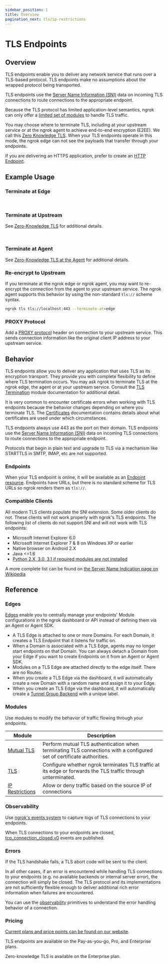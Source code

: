 ```yaml
---
sidebar_position: 1
title: Overview
pagination_next: tls/ip-restrictions
---
```








# TLS Endpoints

## Overview

TLS endpoints enable you to deliver any network service that runs over a
TLS-based protocol. TLS endpoints make no assumptions about the wrapped
protocol being transported.

TLS endpoints use the [Server Name Information (SNI)](#compatible-clients) data
on incoming TLS connections to route connections to the appropriate endpoint.

Because the TLS protocol has limited application-level semantics, ngrok can
only offer a [limited set of modules](#modules) to handle TLS traffic.

You may choose where to terminate TLS, including at your upstream service or at
the ngrok agent to achieve end-to-end encryption (E2EE). We call this [Zero
Knowledge TLS](/tls/termination#zero-knowledge-tls). When your TLS
endpoints operate in this mode, the ngrok edge can not see the payloads that
transfer through your endpoints.

If you are delivering an HTTPS application, prefer to create an [HTTP
Endpoint](/http/).

## Example Usage

### Terminate at Edge

<Tabs groupId="connectivity" queryString="cty">
	<TabItem value="agent-cli" label="Agent CLI" default>
		<CustomDomainAgentCliExample />
	</TabItem>
	<TabItem value="agent-config" label="Agent Config">
		<CustomDomainAgentConfigExample />
	</TabItem>
	<TabItem value="ssh" label="SSH">
		<CustomDomainSshExample />
	</TabItem>
	<TabItem value="go-sdk" label="Go">
		<CustomDomainGoSdkExample />
	</TabItem>
	<TabItem value="javascript-sdk" label="Javascript">
		<CustomDomainJavascriptSdkExample />
	</TabItem>
	<TabItem value="python-sdk" label="Python">
		<CustomDomainPythonSdkExample />
	</TabItem>
	<TabItem value="rust-sdk" label="Rust">
		<CustomDomainRustSdkExample />
	</TabItem>
	<TabItem value="k8s" label="Kubernetes Controller">
		<CustomDomainKubernetesExample />
	</TabItem>
</Tabs>

<br />

### Terminate at Upstream

See [Zero-Knowledge TLS](/tls/termination#zero-knowledge-tls) for additional details.

<Tabs groupId="connectivity" queryString="cty">
	<TabItem value="agent-cli" label="Agent CLI" default>
		<AtUpstreamAgentCliExample />
	</TabItem>
	<TabItem value="agent-config" label="Agent Config">
		<AtUpstreamAgentConfigExample />
	</TabItem>
	<TabItem value="ssh" label="SSH">
		<AtUpstreamSshExample />
	</TabItem>
	<TabItem value="go-sdk" label="Go">
		<AtUpstreamGoSdkExample />
	</TabItem>
	<TabItem value="javascript-sdk" label="Javascript">
		<AtUpstreamJavascriptSdkExample />
	</TabItem>
	<TabItem value="python-sdk" label="Python">
		<AtUpstreamPythonSdkExample />
	</TabItem>
	<TabItem value="rust-sdk" label="Rust">
		<AtUpstreamRustSdkExample />
	</TabItem>
	<TabItem value="k8s" label="Kubernetes Controller">
		<AtUpstreamKubernetesExample />
	</TabItem>
</Tabs>

<br />

### Terminate at Agent

See [Zero-Knowledge TLS at the Agent](/tls/termination#zero-knowledge-tls-at-the-agent) for additional details.

<Tabs groupId="connectivity" queryString="cty">
	<TabItem value="agent-cli" label="Agent CLI" default>
		<AtAgentAgentCliExample />
	</TabItem>
	<TabItem value="agent-config" label="Agent Config">
		<AtAgentAgentConfigExample />
	</TabItem>
	<TabItem value="ssh" label="SSH">
		<AtAgentSshExample />
	</TabItem>
	<TabItem value="go-sdk" label="Go">
		<AtAgentGoSdkExample />
	</TabItem>
	<TabItem value="javascript-sdk" label="Javascript">
		<AtAgentJavascriptSdkExample />
	</TabItem>
	<TabItem value="python-sdk" label="Python">
		<AtAgentPythonSdkExample />
	</TabItem>
	<TabItem value="rust-sdk" label="Rust">
		<AtAgentRustSdkExample />
	</TabItem>
	<TabItem value="k8s" label="Kubernetes Controller">
		<AtAgentKubernetesExample />
	</TabItem>
</Tabs>

### Re-encrypt to Upstream

If you terminate at the ngrok edge or ngrok agent, you may want to re-encrypt
the connection from the agent to your upstream service. The ngrok agent
supports this behavior by using the non-standard `tls://` scheme syntax.

<Tabs groupId="connectivity" queryString="cty">
<TabItem value="agent-cli" label="Agent CLI" default>

```bash
ngrok tls tls://localhost:443 --terminate-at=edge
```

</TabItem>
<TabItem value="agent-config" label="Agent Config">
<ReencryptUpstreamAgentConfigExample />
</TabItem>
<TabItem value="ssh" label="SSH">
<ReencryptUpstreamSshExample />
</TabItem>
<TabItem value="go-sdk" label="Go">
<ReencryptUpstreamGoSdkExample />
</TabItem>
<TabItem value="javascript-sdk" label="Javascript">
<ReencryptUpstreamJavascriptSdkExample />
</TabItem>
<TabItem value="python-sdk" label="Python">
<ReencryptUpstreamPythonSdkExample />
</TabItem>
<TabItem value="rust-sdk" label="Rust">
<ReencryptUpstreamRustSdkExample />
</TabItem>
<TabItem value="k8s" label="Kubernetes Controller">
<ReencryptUpstreamKubernetesExample />
</TabItem>
</Tabs>

### PROXY Protocol

Add a [PROXY
protocol](https://www.haproxy.org/download/1.8/doc/proxy-protocol.txt) header
on connection to your upstream service. This sends connection information like
the original client IP address to your upstream service.

<Tabs groupId="connectivity" queryString="cty">
	<TabItem value="agent-cli" label="Agent CLI" default>
		<ProxyProtoAgentCliExample />
	</TabItem>
	<TabItem value="agent-config" label="Agent Config">
		<ProxyProtoAgentConfigExample />
	</TabItem>
	<TabItem value="ssh" label="SSH">
		<ProxyProtoSshExample />
	</TabItem>
	<TabItem value="go-sdk" label="Go">
		<ProxyProtoGoSdkExample />
	</TabItem>
	<TabItem value="javascript-sdk" label="Javascript">
		<ProxyProtoJavascriptSdkExample />
	</TabItem>
	<TabItem value="python-sdk" label="Python">
		<ProxyProtoPythonSdkExample />
	</TabItem>
	<TabItem value="rust-sdk" label="Rust">
		<ProxyProtoRustSdkExample />
	</TabItem>
	<TabItem value="k8s" label="Kubernetes Controller">
		<ProxyProtoKubernetesExample />
	</TabItem>
</Tabs>

## Behavior

TLS endpoints allow you to deliver any application that uses TLS as its
encryption transport. They provide you with complete flexibility to define
where TLS termination occurs. You may ask ngrok to terminate TLS at the ngrok
edge, the agent or at your upstream service. Consult the [TLS
Termination](tls-termination) module documentation for additional detail.

It is very common to encounter certificate errors when working with TLS
endpoints because the behavior changes depending on where you terminate TLS.
The [Certificates](tls-termination#certificates) documentation contains details
about what certificates are used under which circumstances.

TLS endpoints always use 443 as the port on their domain. TLS endpoints use
the [Server Name Information (SNI)](#compatible-clients) data on incoming TLS
connections to route connections to the appropriate endpoint.

Protocols that begin in plain text and upgrade to TLS via a mechanism like
STARTTLS in SMTP, IMAP, etc are not supported.

### Endpoints

When your TLS endpoint is online, it will be available as an [Endpoint
resource](/api/resources/endpoints/). Endpoints have URLs, but there is no
standard scheme for TLS URLs so ngrok renders them as `tls://`.

### Compatible Clients

All modern TLS clients populate the SNI extension. Some older clients do not.
These clients will not work properly with ngrok's TLS endpoints. The following
list of clients do not support SNI and will not work with TLS endpoints:

- Microsoft Internet Explorer 6.0
- Microsoft Internet Explorer 7 & 8 on Windows XP or earlier
- Native browser on Android 2.X
- Java &lt;=1.6
- [Python 2.X, 3.0, 3.1 if required modules are not installed](https://stackoverflow.com/questions/18578439/using-requests-with-tls-doesnt-give-sni-support/18579484#18579484)

A more complete list can be found on [the Server Name Indication page on
Wikipedia](https://en.wikipedia.org/wiki/Server_Name_Indication#No_support)

## Reference

### Edges

[Edges](/network-edge/edges) enable you to centrally manage your endpoints'
Module configurations in the ngrok dashboard or API instead of defining them
via an Agent or Agent SDK.

- A TLS Edge is attached to one or more Domains. For each Domain, it creates
  a TLS Endpoint that it listens for traffic on.
- When a Domain is associated with a TLS Edge, agents may no longer start
  endpoints on that Domain. You can always detach a Domain from your Edge if you
  want to create Endpoints on it from an Agent or Agent SDK.
- Modules on a TLS Edge are attached directly to the edge itself. There are no
  Routes.
- When you create a TLS Edge via the dashboard, it will automatically create a
  new Domain with a random name and assign it to your Edge.
- When you create an TLS Edge via the dashboard, it will automatically create
  a [Tunnel Group Backend](/network-edge/edges/#tunnel-group) with a unique label.

### Modules

Use modules to modify the behavior of traffic flowing through your endpoints.

| Module                             | Description                                                                                                          |
| ---------------------------------- | -------------------------------------------------------------------------------------------------------------------- |
| [Mutual TLS](mutual-tls)           | Perform mutual TLS authentication when terminating TLS connections with a configured set of certificate authorities. |
| [TLS](tls-termination)             | Configure whether ngrok terminates TLS traffic at its edge or forwards the TLS traffic through unterminated.         |
| [IP Restrictions](ip-restrictions) | Allow or deny traffic based on the source IP of connections                                                          |

### Observability

Use [ngrok's events system](/obs/) to capture logs of TLS connections to
your endpoints.

When TLS connections to your endpoints are closed,
[tcp_connection_closed.v0](/obs/reference/#tcp-connection-closed) events are
published.

### Errors

If the TLS handshake fails, a TLS abort code will be sent to the client.

In all other cases, if an error is encountered while handling TLS connections
to your endpoints (e.g. no available backends or internal server error), the
connection will simply be closed. The TLS protocol and its implementations are
not sufficiently flexible enough to deliver additional rich error information
when failures are encountered.

You can use the [observability](#observability) primitives to understand the
error handling behavior of a connection.

### Pricing

[Current plans and price points can be found on our website](https://ngrok.com/pricing).

TLS endpoints are available on the Pay-as-you-go, Pro, and Enterprise plans.

Zero-knowledge TLS is available on the Enterprise plan.

